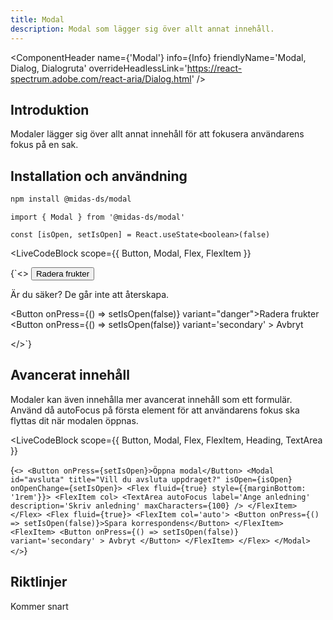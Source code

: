 ```yaml
---
title: Modal
description: Modal som lägger sig över allt annat innehåll.
---
```



<ComponentHeader
  name={'Modal'}
  info={Info}
  friendlyName='Modal, Dialog, Dialogruta'
  overrideHeadlessLink='https://react-spectrum.adobe.com/react-aria/Dialog.html'
/>

## Introduktion

Modaler lägger sig över allt annat innehåll för att fokusera användarens fokus på en sak.

## Installation och användning

```bash npm2yarn
npm install @midas-ds/modal
```

```tsx
import { Modal } from '@midas-ds/modal'

const [isOpen, setIsOpen] = React.useState<boolean>(false)
```

<LiveCodeBlock
  scope={{
    Button,
    Modal,
    Flex,
    FlexItem
  }}
>
  {`<>
    <Button onPress={setIsOpen}>Radera frukter</Button>
    <Modal id="modal" title="Vill du radera alla frukter?" isOpen={isOpen} onOpenChange={setIsOpen}>
        <p>Är du säker? De går inte att återskapa.</p>
        <Flex fluid={true}>
            <FlexItem col='auto'>
                <Button onPress={() => setIsOpen(false)} variant="danger">Radera frukter</Button>
            </FlexItem>
            <FlexItem>
                <Button
                    onPress={() => setIsOpen(false)}
                    variant='secondary'
                >
                    Avbryt
                </Button>
            </FlexItem>
        </Flex>
    </Modal>

</>`}
</LiveCodeBlock>

## Avancerat innehåll

Modaler kan även innehålla mer avancerat innehåll som ett formulär. Använd då autoFocus på första element för att användarens fokus ska flyttas dit när modalen öppnas.

<LiveCodeBlock
  scope={{
    Button,
    Modal,
    Flex,
    FlexItem,
    Heading,
    TextArea
  }}
>
  {`<>
    <Button onPress={setIsOpen}>Öppna modal</Button>
    <Modal id="avsluta" title="Vill du avsluta uppdraget?" isOpen={isOpen} onOpenChange={setIsOpen}>
        <Flex fluid={true} style={{marginBottom: '1rem'}}>
            <FlexItem col>
                <TextArea
                    autoFocus
                    label='Ange anledning'
                    description='Skriv anledning'
                    maxCharacters={100}
                />
            </FlexItem>
        </Flex>
        <Flex fluid={true}>
            <FlexItem col='auto'>
                <Button onPress={() => setIsOpen(false)}>Spara korrespondens</Button>
            </FlexItem>
            <FlexItem>
                <Button
                    onPress={() => setIsOpen(false)}
                    variant='secondary'
                >
                    Avbryt
                </Button>
            </FlexItem>
        </Flex>
    </Modal>
</>`}

</LiveCodeBlock>

## Riktlinjer

Kommer snart

<ComponentFooter info={Info} />
